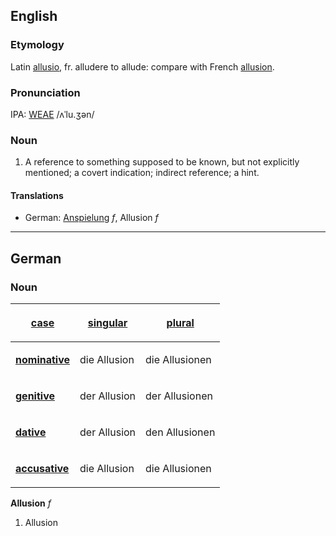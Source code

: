 ==English==
===Etymology===
Latin [[allusio]], fr. alludere to allude: compare with French [[allusion]].

===Pronunciation===
IPA: [[WEAE]] /ʌˈlu.ʒən/

===Noun===
# A reference to something supposed to be known, but not explicitly mentioned; a covert indication; indirect reference; a hint.
<!-- material copied from Webster's Revised Unabridged Dictionary (1913) -->

====Translations====
*German: [[Anspielung]] ''f'', Allusion ''f''

----

==German==
===Noun===
{| align="right" border="1"
! [[Glossar:case|case]]
! [[Glossar:singular|singular]]
! [[Glossar:plural|plural]] 
|-
|'''[[Glossar:nominative|nominative]]'''
| die Allusion || die Allusionen
|-
|'''[[Glossar:genitive|genitive]]'''
| der Allusion || der Allusionen
|-
|'''[[Glossar:dative|dative]]'''
| der Allusion || den Allusionen
|-
|'''[[Glossar:accusative|accusative]]'''
| die Allusion || die Allusionen
|}
'''Allusion''' ''f''

# Allusion